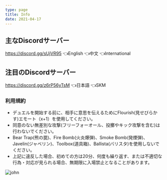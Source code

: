 ```yaml
---
type: page
title: Info
date: 2021-04-17
---
```

## 主なDiscordサーバー
https://discord.gg/sUjVR95 👈English 👈中文 👈International

## 注目のDiscordサーバー
https://discord.gg/z6rP56yTsM 👈日本語 👈SKM 


### 利用規約
* デュエルを開始する前に、相手に意思を伝えるためにFlourish(見せびらかす)エモート（x+1）を使用してください。
* 同意のない無差別な攻撃(フリーフォーオール、投擲やキック攻撃を含む)は行わないでください。
* Bear Trap(熊の罠)、Fire Bomb(火炎爆弾)、Smoke Bomb(発煙弾)、Javelin(ジャベリン)、Toolbox(道具箱)、Ballista(バリスタ)を使用しないでください。
* 上記に違反した場合、初めての方は20分、何度も繰り返す、または不適切な行為・対応が見られる場合、無期限に入場禁止となることがあります。

![john](./images/perma%20ban%201.jpg)
